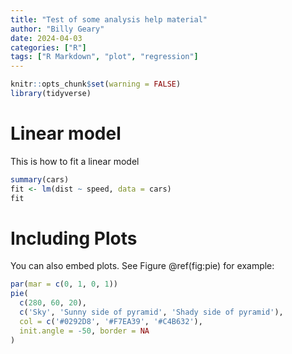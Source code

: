 ```yaml
---
title: "Test of some analysis help material"
author: "Billy Geary"
date: 2024-04-03
categories: ["R"]
tags: ["R Markdown", "plot", "regression"]
---
```


```r
knitr::opts_chunk$set(warning = FALSE)
library(tidyverse)
```

# Linear model

This is how to fit a linear model

```r
summary(cars)
fit <- lm(dist ~ speed, data = cars)
fit
```

# Including Plots

You can also embed plots. See Figure \@ref(fig:pie) for example:

```r
par(mar = c(0, 1, 0, 1))
pie(
  c(280, 60, 20),
  c('Sky', 'Sunny side of pyramid', 'Shady side of pyramid'),
  col = c('#0292D8', '#F7EA39', '#C4B632'),
  init.angle = -50, border = NA
)
```

